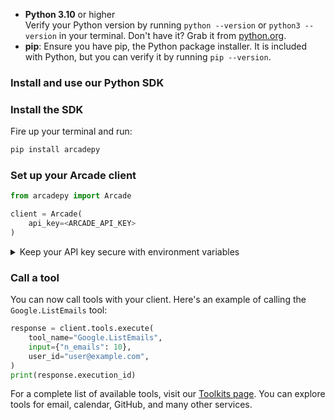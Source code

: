 
- **Python 3.10** or higher <br/> Verify your Python version by running `python --version` or `python3 --version` in your terminal. Don't have it? Grab it from [python.org](https://www.python.org/downloads/).
- **pip**: Ensure you have pip, the Python package installer. It is included with Python, but you can verify it by running `pip --version`.

### Install and use our Python SDK

<Steps>

### Install the SDK

Fire up your terminal and run:

```bash
pip install arcadepy
```

### Set up your Arcade client

```python
from arcadepy import Arcade

client = Arcade(
    api_key=<ARCADE_API_KEY>
)
```

<details className="rounded-lg border border-blue-100 bg-blue-50/30 p-4 my-4 dark:border-blue-900/50 dark:bg-blue-950/30 hover:bg-blue-100/50 dark:hover:bg-blue-950/40 transition-colors">
  <summary className="flex items-center gap-2 text-sm font-medium dark:hover:bg-transparent">
    <Info className="text-blue-500 dark:text-blue-400 w-4 h-4" />
    <span>Keep your API key secure with environment variables</span>
  </summary>

  <div className="mt-4 text-sm text-neutral-700 dark:text-neutral-300">
    We recommend storing your API key in a `.env` file using `python-dotenv`:

    1. Install python-dotenv:

    ```bash
    pip install python-dotenv
    ```

    2. Create a `.env` file:

    ```
    ARCADE_API_KEY=your_api_key_here
    ```

    3. Load the API key in your code:

    ```python
    from dotenv import load_dotenv
    import os

    load_dotenv()
    api_key = os.getenv("ARCADE_API_KEY")
    ```

  </div>
</details>

### Call a tool

You can now call tools with your client. Here's an example of calling the `Google.ListEmails` tool:

```python
response = client.tools.execute(
    tool_name="Google.ListEmails",
    input={"n_emails": 10},
    user_id="user@example.com",
)
print(response.execution_id)
```

For a complete list of available tools, visit our [Toolkits page](/toolkits). You can explore tools for email, calendar, GitHub, and many other services.

</Steps>
